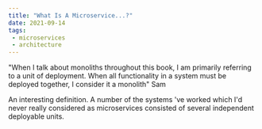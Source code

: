 ```yaml
---
title: "What Is A Microservice...?"
date: 2021-09-14
tags:
 - microservices
 - architecture
---
```


"When I talk about monoliths throughout this book, I am primarily referring to a unit of deployment. When all functionality in a system must be deployed together, I consider it a monolith"
Sam

An interesting definition. A number of the systems 've worked which I'd never really considered as microservices consisted
of several independent deployable units.